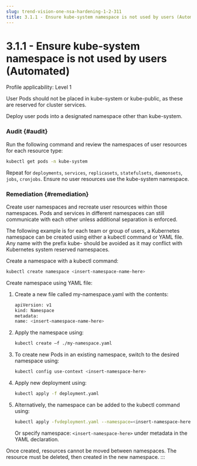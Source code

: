 ```yaml
---
slug: trend-vision-one-nsa-hardening-1-2-311
title: 3.1.1 - Ensure kube-system namespace is not used by users (Automated)
---
```

# 3.1.1 - Ensure kube-system namespace is not used by users (Automated)

Profile applicability: Level 1

User Pods should not be placed in kube-system or kube-public, as these are reserved for cluster services.

Deploy user pods into a designated namespace other than kube-system.

### Audit {#audit}

Run the following command and review the namespaces of user resources for each resource type:

```bash
kubectl get pods -n kube-system
```

Repeat for `deployments`, `services`, `replicasets`, `statefulsets`, `daemonsets`, `jobs`, `cronjobs`. Ensure no user resources use the kube-system namespace.

### Remediation {#remediation}

Create user namespaces and recreate user resources within those namespaces. Pods and services in different namespaces can still communicate with each other unless additional separation is enforced.

The following example is for each team or group of users, a Kubernetes namespace can be created using either a kubectl command or YAML file. Any name with the prefix kube- should be avoided as it may conflict with Kubernetes system reserved namespaces.

Create a namespace with a kubectl command:

```bash
kubectl create namespace <insert-namespace-name-here>
```

Create namespace using YAML file:

1.  Create a new file called my-namespace.yaml with the contents:

    ```bash
    apiVersion: v1
    kind: Namespace
    metadata:
    name: <insert-namespace-name-here>
    ```

2.  Apply the namespace using:

    ```bash
    kubectl create –f ./my-namespace.yaml
    ```

3.  To create new Pods in an existing namespace, switch to the desired namespace using:

    ```bash
    kubectl config use-context <insert-namespace-here>
    ```

4.  Apply new deployment using:

    ```bash
    kubectl apply -f deployment.yaml
    ```

5.  Alternatively, the namespace can be added to the kubectl command using:

    ```bash
    kubectl apply -fvdeployment.yaml --namespace=<insert-namespace-here>
    ```

    Or specify namespace: `<insert-namespace-here>` under metadata in the YAML declaration.

Once created, resources cannot be moved between namespaces. The resource must be deleted, then created in the new namespace.
:::
